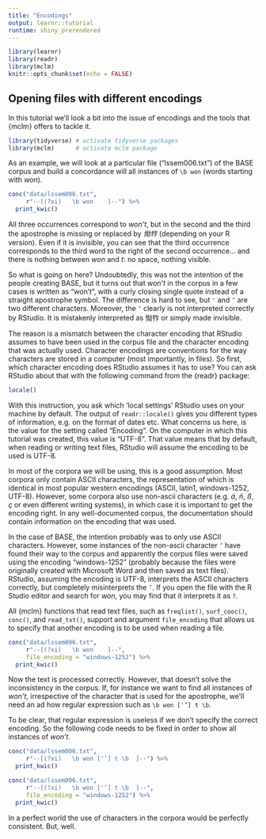 ```yaml
---
title: "Encodings"
output: learnr::tutorial
runtime: shiny_prerendered
---
```


```r
library(learnr)
library(readr)
library(mclm)
knitr::opts_chunk$set(echo = FALSE)
```

## Opening files with different encodings

In this tutorial we'll look a bit into the issue of encodings and the tools that {mclm} offers to tackle it.

```r
library(tidyverse) # activate tidyverse packages
library(mclm)      # activate mclm package
```

As an example, we will look at a particular file ("lssem006.txt") of the BASE corpus and build a concordance will all instances of `\b won` (words starting with *won*).

```r
conc("data/lssem006.txt",
     r"--[(?xi)   \b won    ]--") %>% 
  print_kwic()
```

All three occurrences correspond to *won't*, but in the second and the third the apostrophe is missing or replaced by *㤼㸲* (depending on your R version). Even if it is invisible, you can see that the third occurrence corresponds to the third word to the right of the second occurrence... and there is nothing between *won* and *t*: no space, nothing visible.

So what is going on here? Undoubtedly, this was not the intention of the people creating BASE, but it turns out that *won't* in the corpus in a few cases is written as "won’t", with a curly closing single quote instead of a straight apostrophe symbol. The difference is hard to see, but `'` and `’` are two different characters. Moreover, the `’` clearly is not interpreted correctly by RStudio. It is mistakenly interpreted as 㤼㸲 or simply made invisible.

The reason is a mismatch between the character encoding that RStudio assumes to have been used in the corpus file and the character encoding that was actually used. Character encodings are conventions for the way characters are stored in a computer (most importantly, in files).
So first, which character encoding does RStudio assumes it has to use? You can ask RStudio about that with the following command from the {readr} package:

```r
locale()
```

With this instruction, you ask which 'local settings' RStudio uses on your machine by default. The output of `readr::locale()` gives you different types of information, e.g. on the format of dates etc. What concerns us here, is the value for the setting called "Encoding". On the computer in which this tutorial was created, this value is "UTF-8". That value means that by default, when reading or writing text files, RStudio will assume the
encoding to be used is UTF-8.

In most of the corpora we will be using, this is a good assumption. Most corpora only contain ASCII characters, the representation of which is identical in most popular western encodings (ASCII, latin1, windows-1252, UTF-8). However, some corpora also use non-ascii characters (e.g. *á*, *ñ*, *ß*, *ç* or even different writing systems), in which case it is important to get the encoding right.
In any well-documented corpus, the documentation should contain information on the encoding that was used.

In the case of BASE, the intention probably was to only use ASCII characters. However, some instances of the non-ascii character `’` have found their way to the corpus and apparently the corpus files were saved using the encoding "windows-1252" (probably because the files
were originally created with Microsoft Word and then saved as text files). RStudio, assuming the encoding is UTF-8, interprets the ASCII characters correctly, but completely misinterprets the `’`. If you open the file with the R Studio editor and search for *won*, you may find that it interprets it as `?`.

All {mclm} functions that read text files, such as `freqlist()`, `surf_cooc()`, `conc()`, and `read_txt()`, support and argument `file_encoding` that allows us to specify that another encoding is to be used when reading a file.

```r
conc("data/lssem006.txt",
     r"--[(?xi)   \b won    ]--",
     file_encoding = "windows-1252") %>% 
  print_kwic()
```

Now the text is processed correctly. However, that doesn't solve the inconsistency in the corpus. If, for instance we want to find all instances of *won't*, irrespective of the character that is used for the apostrophe, we'll need an ad how regular expression such as `\b won ['’] t \b`.

To be clear, that regular expression is useless if we don't specify the correct encoding. So the following code needs to be fixed in order to show all instances of *won't*.

```r
conc("data/lssem006.txt",
     r"--[(?xi)   \b won ['’] t \b  ]--") %>% 
  print_kwic()
```

```r
conc("data/lssem006.txt",
     r"--[(?xi)   \b won ['’] t \b  ]--",
     file_encoding = "windows-1252") %>% 
  print_kwic()
```

In a perfect world the use of characters in the corpora would be perfectly consistent. But, well.